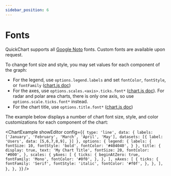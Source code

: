 ```yaml
---
sidebar_position: 6
---
```



# Fonts

QuickChart supports all [Google Noto](https://www.google.com/get/noto/) fonts. Custom fonts are available upon request.

To change font size and style, you may set values for each component of the graph:

- For the legend, use `options.legend.labels` and set `fontColor`, `fontStyle`, or `fontFamily` ([chart.js doc](https://www.chartjs.org/docs/2.9.4/configuration/legend.html))
- For the axes, use `options.scales.<axis>.ticks.font*` ([chart.js doc](https://www.chartjs.org/docs/2.9.4/axes/styling.html)). For radar and polar area charts, there is only one axis, so use `options.scale.ticks.font*` instead.
- For the chart title, use `options.title.font*` ([chart.js doc](https://www.chartjs.org/docs/2.9.4/configuration/title.html))

The example below displays a number of chart font size, style, and color customizations for each component of the chart:

<ChartExample
  showEditor
  config={`{
  type: 'line',
  data: {
    labels: ['January', 'February', 'March', 'April', 'May'],
    datasets: [{
      label: 'Users',
      data: [5,6,7,8,9],
    }]
  },
  options: {
    legend: {
      labels: {
        fontSize: 10,
        fontStyle: 'bold',
        fontColor: '#404040',
      }
    },
    title: {
      display: true,
      text: 'My Chart Title',
      fontSize: 20,
      fontColor: '#000',
    },
    scales: {
      yAxes: [
        {
          ticks: {
            beginAtZero: true,
            fontFamily: 'Mono',
            fontColor: '#0f0',
          },
        },
      ],
      xAxes: [
        {
          ticks: {
            fontFamily: 'Serif',
            fontStyle: 'italic',
            fontColor: '#f0f',
          },
        },
      ],
    },
  },
}`}
/>
